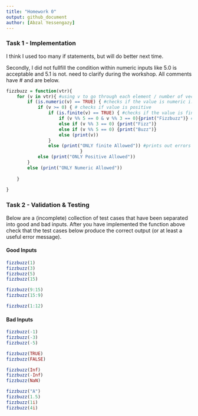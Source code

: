 ```yaml
---
title: "Homework 0"
output: github_document
author: [Abzal Yessengazy]
---
```


### Task 1 - Implementation



I think I used too many if statements, but will do better next time. 

Secondly, I did not fullfill the condition within numeric inputs like 5.0 is acceptable and 5.1 is not. need to clarify during the workshop. 
All comments have # and are below. 


```r
fizzbuzz = function(vtr){ 
    for (v in vtr){ #using v to go through each element / number of vector vtr
        if (is.numeric(v) == TRUE) { #checks if the value is numeric i.e. double or integer
            if (v >= 0) { # checks if value is positive
                if (is.finite(v) == TRUE) { #checks if the value is finite
                    if (v %% 5 == 0 & v %% 3 == 0){print("Fizzbuzz")} #main fizzbuzz replacement code
                    else if (v %% 3 == 0) {print("Fizz")}
                    else if (v %% 5 == 0) {print("Buzz")}
                    else (print(v))   
                }
                else (print("ONLY finite Allowed")) #prints out errors and so on...
                            }
            else (print("ONLY Positive Allowed"))
        }
        else (print("ONLY Numeric Allowed"))
        
    }
       
}
```

### Task 2 - Validation & Testing

Below are a (incomplete) collection of test cases that have been separated into good and bad inputs. After you have implemented the function above check that the test cases below produce the correct output (or at least a useful error message).

#### Good Inputs

```r
fizzbuzz(1)
fizzbuzz(3)
fizzbuzz(5)
fizzbuzz(15)

fizzbuzz(9:15)
fizzbuzz(15:9)

fizzbuzz(1:12)
```


#### Bad Inputs

```r
fizzbuzz(-1)
fizzbuzz(-3)
fizzbuzz(-5)

fizzbuzz(TRUE)
fizzbuzz(FALSE)

fizzbuzz(Inf)
fizzbuzz(-Inf)
fizzbuzz(NaN)

fizzbuzz("A")
fizzbuzz(1.5)
fizzbuzz(1i)
fizzbuzz(4i)
```


